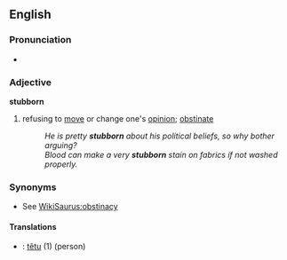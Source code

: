 ==English==
===Pronunciation===
*{{audio|en-us-stubborn.ogg|Audio (US)}}

===Adjective===
'''stubborn'''
#refusing to [[move]] or change one's [[opinion]]; [[obstinate]]
#:''He is pretty '''stubborn''' about his political beliefs, so why bother arguing?''
#:''Blood can make a very '''stubborn''' stain on fabrics if not washed properly.''

===Synonyms===
*See [[WikiSaurus:obstinacy]]

====Translations====
*{{fr}}: [[têtu]] (1) (person)
